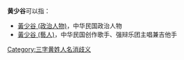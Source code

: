 '''黄少谷'''可以指：
* [[黃少谷_(政治人物)|黃少谷 (政治人物)]]，中华民国政治人物
* [[黃少谷_(藝人)|黃少谷 (藝人)]]，中华民国创作歌手、强辩乐团主唱兼吉他手

{{disambig}}

[[Category:三字黄姓人名消歧义|Category:三字黄姓人名消歧义]]